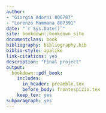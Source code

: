 ```yaml
---
author:
- "Giorgia Adorni 806787"
- "Lorenzo Mammana 807391"
date: "`r Sys.Date()`"
site: bookdown::bookdown_site
documentclass: book
bibliography: bibliography.bib
biblio-style: apalike
link-citations: yes
description: "Final project"
output: 
  bookdown::pdf_book:
    includes:
      in_header: preamble.tex
      before_body: frontespizio.tex
    keep_tex: yes
subparagraph: yes
---
```


